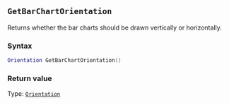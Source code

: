 ::: {.minipage data-latex="{\textwidth}"}
## `GetBarChartOrientation`

Returns whether the bar charts should be drawn vertically or horizontally.

### Syntax {-}

``` .lua
Orientation GetBarChartOrientation()
```

### Return value {-}

Type: [`Orientation`](#orientation)
:::
